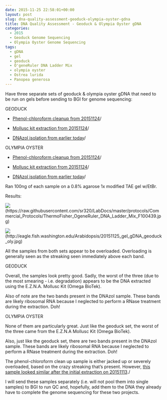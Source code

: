 ```yaml
---
date: 2015-11-25 22:58:01+00:00
layout: post
slug: dna-quality-assessment-geoduck-olympia-oyster-gdna
title: DNA Quality Assessment - Geoduck & Olympia Oyster gDNA
categories:
  - 2015
  - Geoduck Genome Sequencing
  - Olympia Oyster Genome Sequencing
tags:
  - gDNA
  - gel
  - geoduck
  - O'geneRuler DNA Ladder Mix
  - olympia oyster
  - Ostrea lurida
  - Panopea generosa
---
```


Have three separate sets of geoduck & olympia oyster gDNA that need to be run on gels before sending to BGI for genome sequencing:

GEODUCK




    
  * [Phenol-chloroform cleanup from 20151124](https://robertslab.github.io/sams-notebook/posts/2015-11-25-phenol-chloroform-dna-cleanup-geoduck-gdna/)/

    
  * [Mollusc kit extraction from 20151124](https://robertslab.github.io/sams-notebook/posts/2015-11-25-dna-isolation-geoduck-adductor-muscle-gdna/)/

    
  * [DNAzol isolation from earlier today](https://robertslab.github.io/sams-notebook/posts/2015-11-25-dna-isolation-geoduck-ctenidia-gdna/)/





OLYMPIA OYSTER


    
  * [Phenol-chloroform cleanup from 20151124](https://robertslab.github.io/sams-notebook/posts/2015-11-25-phenol-chloroform-dna-cleanup-olympia-oyster-gdna/)/

    
  * [Mollusc kit extraction from 20151124](https://robertslab.github.io/sams-notebook/posts/2015-11-25-dna-isolation-olympia-oyster-outer-mantle-gdna/)/

    
  * [DNAzol isolation from earlier today](https://robertslab.github.io/sams-notebook/posts/2015-11-25-dna-isolation-olympia-oyster-outer-mantle-gdna-2/)/





Ran 100ng of each sample on a 0.8% agarose 1x modified TAE gel w/EtBr.

Results:

![](https://raw.githubusercontent.com/sr320/LabDocs/master/protocols/Commercial_Protocols/ThermoFisher_OgeneRuler_DNA_Ladder_Mix_F100439.jpg)(https://raw.githubusercontent.com/sr320/LabDocs/master/protocols/Commercial_Protocols/ThermoFisher_OgeneRuler_DNA_Ladder_Mix_F100439.jpg)

![](https://eagle.fish.washington.edu/Arabidopsis/20151125_gel_gDNA_geoduck_oly.jpg)(http://eagle.fish.washington.edu/Arabidopsis/20151125_gel_gDNA_geoduck_oly.jpg)



All the samples from both sets appear to be overloaded. Overloading is generally seen as the streaking seen immediately above each band.

GEODUCK

Overall, the samples look pretty good. Sadly, the worst of the three (due to the most smearing - i.e. degradation) appears to be the DNA extracted using the E.Z.N.A. Mollusc Kit (Omega BioTek).

Also of note are the two bands present in the DNAzol sample. These bands are likely ribosomal RNA because I neglected to perform a RNase treatment during the extraction. Doh!



OLYMPIA OYSTER

None of them are particularly great. Just like the geoduck set, the worst of the three came from the E.Z.N.A Mollusc Kit (Omega BioTek).

Also, just like the geoduck set, there are two bands present in the DNAzol sample. These bands are likely ribosomal RNA because I neglected to perform a RNase treatment during the extraction. Doh!

The phenol-chloroform clean up sample is either jacked up or severely overloaded, based on the crazy streaking that's present. However, [this sample looked similar after the initial extraction on 20151113](https://robertslab.github.io/sams-notebook/posts/2015-11-14-dna-quality-assessment-geoduck-oly-oly-2sn/)./



I will send these samples separately (i.e. will not pool them into single samples) to BGI to run QC and, hopefully, add them to the DNA they already have to complete the genome sequencing for these two projects.
